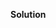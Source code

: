 
\color{blue}

**Solution**

\begin{eqnarray*}\sum_{i = 4}^7 F_i - \sum_{i = 0}^3F_i 
&=&
(3+5+8+13) - (0+1+1+2)
\\
&=& 29-4 = 25
\end{eqnarray*}

\color{black}